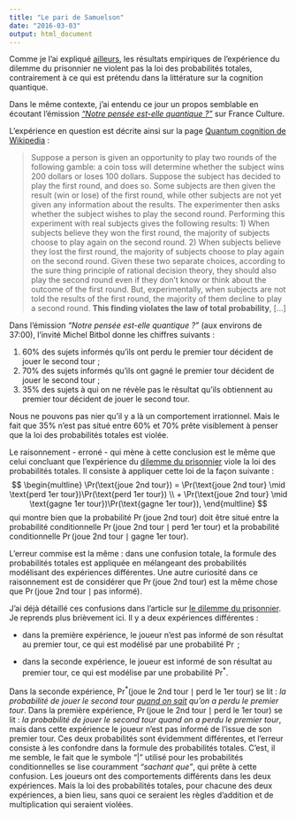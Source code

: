 ```yaml
---
title: "Le pari de Samuelson"
date: "2016-03-03"
output: html_document
---
```


Comme je l'ai expliqué [ailleurs](http://stla.github.io/stlapblog/posts/PrisonerDilemma.html), les résultats empiriques de l'expérience du dilemme du prisonnier ne violent pas la loi des probabilités totales, contrairement à ce qui est prétendu dans la littérature sur la cognition quantique. 

Dans le même contexte, j'ai entendu ce jour un propos semblable en écoutant l'émission [*"Notre pensée est-elle quantique ?"*](http://www.franceculture.fr/emissions/science-publique/notre-pensee-est-elle-quantique) sur France Culture. 

L'expérience en question est décrite ainsi sur la page [Quantum cognition de Wikipedia](https://en.wikipedia.org/wiki/Quantum_cognition) :

> Suppose a person is given an opportunity to play two rounds of the following gamble: a coin toss will determine whether the subject wins 200 dollars or loses 100 dollars. Suppose the subject has decided to play the first round, and does so. Some subjects are then given the result (win or lose) of the first round, while other subjects are not yet given any information about the results. The experimenter then asks whether the subject wishes to play the second round. Performing this experiment with real subjects gives the following results:
1) When subjects believe they won the first round, the majority of subjects choose to play again on the second round.
2) When subjects believe they lost the first round, the majority of subjects choose to play again on the second round.
Given these two separate choices, according to the sure thing principle of rational decision theory, they should also play the second round even if they don’t know or think about the outcome of the first round. But, experimentally, when subjects are not told the results of the first round, the majority of them decline to play a second round. **This finding violates the law of total probability**, [...]

Dans l'émission *"Notre pensée est-elle quantique ?"* (aux environs de 37:00), l'invité Michel Bitbol donne les chiffres suivants :

1. $60\%$ des sujets informés qu'ils ont perdu le premier tour décident de jouer le second tour ;
2. $70\%$ des sujets informés qu'ils ont gagné le premier tour décident de jouer le second tour ; 
3. $35\%$ des sujets à qui on ne révèle pas le résultat qu'ils obtiennent au premier tour décident de jouer le second tour.

Nous ne pouvons pas nier qu'il y a là un comportement irrationnel. Mais le fait que $35\%$ n'est pas situé entre $60\%$ et $70\%$ prête visiblement à penser que la loi des probabilités totales est violée. 

Le raisonnement - erroné - qui mène à cette conclusion est le même que celui concluant que l'expérience du [dilemme du prisonnier](http://stla.github.io/stlapblog/posts/PrisonerDilemma.html) viole la loi des probabilités totales. Il consiste à appliquer cette loi de la façon suivante :
$$
\begin{multline}
\Pr(\text{joue 2nd tour}) = 
\Pr(\text{joue 2nd tour} \mid \text{perd 1er tour})\Pr(\text{perd 1er tour}) \\ 
+ \Pr(\text{joue 2nd tour} \mid \text{gagne 1er tour})\Pr(\text{gagne 1er tour}),
\end{multline}
$$
qui montre bien que la probabilité $\Pr(\text{joue 2nd tour})$ doit être situé entre la probabilité conditionnelle $\Pr(\text{joue 2nd tour} \mid \text{perd 1er tour})$ et la probabilité conditionnelle $\Pr(\text{joue 2nd tour} \mid \text{gagne 1er tour})$. 

L'erreur commise est la même : dans une confusion totale, la formule des probabilités totales est appliquée en mélangeant des probabilités modélisant des expériences différentes. Une autre curiosité dans ce raisonnement est de considérer que $\Pr(\text{joue 2nd tour})$ est la même chose que $\Pr(\text{joue 2nd tour} \mid \text{pas informé})$. 

J'ai déjà détaillé ces confusions dans l'article sur [le dilemme du prisonnier](http://stla.github.io/stlapblog/posts/PrisonerDilemma.html). Je reprends plus brièvement ici. Il y a deux expériences différentes :

- dans la première expérience, le joueur n'est pas informé de son résultat au premier tour, ce qui est modélisé par une probabilité $\Pr$ ;

- dans la seconde expérience, le joueur est informé de son résultat au premier tour, ce qui est modélise par une probabilité ${\Pr}^*$. 

Dans la seconde expérience, ${\Pr}^*(\text{joue le 2nd tour} \mid \text{perd le 1er tour})$ se lit : *la probabilité de jouer le second tour <u>quand on sait</u> qu'on a perdu le premier tour*. Dans la première expérience, ${\Pr}(\text{joue le 2nd tour} \mid \text{perd le 1er tour})$ se lit : *la probabilité de jouer le second tour quand on a perdu le premier tour*, mais dans cette expérience le joueur n'est pas informé de l'issue de son premier tour. Ces deux probabilités sont évidemment différentes, et l'erreur consiste à les confondre dans la formule des probabilités totales. C'est, il me semble, le fait que le symbole "$|$" utilisé pour les probabilités conditionnelles se lise couramment *"sachant que"*, qui prête à cette confusion. Les joueurs ont des comportements différents dans les deux expériences. Mais la loi des probabilités totales, pour chacune des deux expériences, a bien lieu, sans quoi ce seraient les règles d'addition et de multiplication qui seraient violées.




